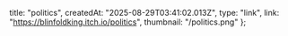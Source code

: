 
  title: "politics",
  createdAt: "2025-08-29T03:41:02.013Z",
  type: "link",
  link: "https://blinfoldking.itch.io/politics",
  thumbnail: "/politics.png"
};


